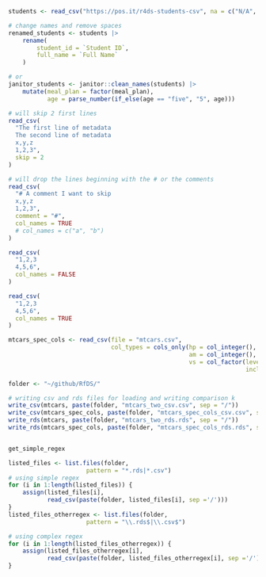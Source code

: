 


```r
students <- read_csv("https://pos.it/r4ds-students-csv", na = c("N/A", ""))

# change names and remove spaces
renamed_students <- students |> 
    rename(
        student_id = `Student ID`,
        full_name = `Full Name`
    )

# or
janitor_students <- janitor::clean_names(students) |> 
    mutate(meal_plan = factor(meal_plan),
           age = parse_number(if_else(age == "five", "5", age)))

# will skip 2 first lines
read_csv(
  "The first line of metadata
  The second line of metadata
  x,y,z
  1,2,3",
  skip = 2
)

# will drop the lines beginning with the # or the comments
read_csv(
  "# A comment I want to skip
  x,y,z
  1,2,3",
  comment = "#",
  col_names = TRUE
  # col_names = c("a", "b")
)

read_csv(
  "1,2,3
  4,5,6",
  col_names = FALSE
)

read_csv(
  "1,2,3
  4,5,6",
  col_names = TRUE
)
```

```r
mtcars_spec_cols <- read_csv(file = "mtcars.csv",
                             col_types = cols_only(hp = col_integer(),
                                                   am = col_integer(),
                                                   vs = col_factor(levels = c("1", "0"), 
                                                                   include_na = FALSE)))
```

```r
folder <- "~/github/RfDS/"

# writing csv and rds files for loading and writing comparison k
write_csv(mtcars, paste(folder, "mtcars_two_csv.csv", sep = "/"))
write_csv(mtcars_spec_cols, paste(folder, "mtcars_spec_cols_csv.csv", sep = "/"))
write_rds(mtcars, paste(folder, "mtcars_two_rds.rds", sep = "/"))
write_rds(mtcars_spec_cols, paste(folder, "mtcars_spec_cols_rds.rds", sep = "/"))


get_simple_regex 

listed_files <- list.files(folder, 
                      pattern = "*.rds|*.csv")
# using simple regex
for (i in 1:length(listed_files)) {
    assign(listed_files[i],
           read_csv(paste(folder, listed_files[i], sep ='/')))
}
listed_files_otherregex <- list.files(folder, 
                      pattern = "\\.rds$|\\.csv$")

# using complex regex
for (i in 1:length(listed_files_otherregex)) {
    assign(listed_files_otherregex[i],
           read_csv(paste(folder, listed_files_otherregex[i], sep ='/')))
}
```


